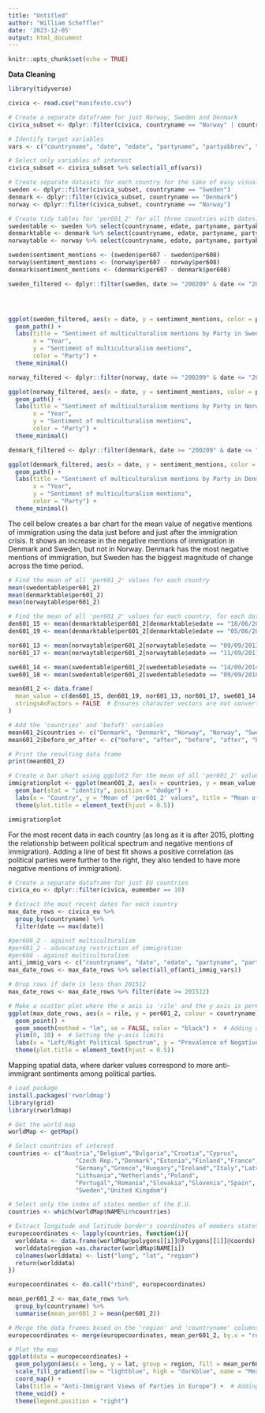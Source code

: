 ```yaml
---
title: "Untitled"
author: "William Scheffler"
date: '2023-12-05'
output: html_document
---
```


```r
knitr::opts_chunk$set(echo = TRUE)
```

**Data Cleaning**
```r
library(tidyverse)

civica <- read.csv("manifesto.csv")

# Create a separate dataframe for just Norway, Sweden and Denmark
civica_subset <- dplyr::filter(civica, countryname == "Norway" | countryname == "Sweden" | countryname == "Denmark")

# Identify target variables
vars <- c("countryname", "date", "edate", "partyname", "partyabbrev", "per108", "per110", "per601", "per607", "per608", "per7062", "per601_2", "per602_2", "per607_2", "per608_2")

# Select only variables of interest
civica_subset <- civica_subset %>% select(all_of(vars))

# Create separate datasets for each country for the sake of easy visualisation
sweden <- dplyr::filter(civica_subset, countryname == "Sweden")
denmark <- dplyr::filter(civica_subset, countryname == "Denmark")
norway <- dplyr::filter(civica_subset, countryname == "Norway")

# Create tidy tables for 'per601_2' for all three countries with dates, for only columns that don't have NA
swedentable <- sweden %>% select(countryname, edate, partyname, partyabbrev, per601_2) %>% drop_na()
denmarktable <- denmark %>% select(countryname, edate, partyname, partyabbrev, per601_2) %>% drop_na()
norwaytable <- norway %>% select(countryname, edate, partyname, partyabbrev, per601_2) %>% drop_na()
```

```r
sweden$sentiment_mentions <- (sweden$per607 - sweden$per608)
norway$sentiment_mentions <- (norway$per607 - norway$per608)
denmark$sentiment_mentions <- (denmark$per607 - denmark$per608)

sweden_filtered <- dplyr::filter(sweden, date >= "200209" & date <= "201809")




ggplot(sweden_filtered, aes(x = date, y = sentiment_mentions, color = partyname)) +
  geom_path() +
  labs(title = "Sentiment of multiculturalism mentions by Party in Sweden",
       x = "Year",
       y = "Sentiment of multiculturalism mentions",
       color = "Party") +
  theme_minimal()

norway_filtered <- dplyr::filter(norway, date >= "200209" & date <= "201809")

ggplot(norway_filtered, aes(x = date, y = sentiment_mentions, color = partyname)) +
  geom_path() +
  labs(title = "Sentiment of multiculturalism mentions by Party in Norway",
       x = "Year",
       y = "Sentiment of multiculturalism mentions",
       color = "Party") +
  theme_minimal()

denmark_filtered <- dplyr::filter(denmark, date >= "200209" & date <= "201809")

ggplot(denmark_filtered, aes(x = date, y = sentiment_mentions, color = partyname)) +
  geom_path() +
  labs(title = "Sentiment of multiculturalism mentions by Party in Denmark",
       x = "Year",
       y = "Sentiment of multiculturalism mentions",
       color = "Party") +
  theme_minimal()
```

The cell below creates a bar chart for the mean value of negative mentions of immigration using the data just before and just after the immigration crisis. It shows an increase in the negative mentions of immigration in Denmark and Sweden, but not in Norway. Denmark has the most negative mentions of immigration, but Sweden has the biggest magnitude of change across the time period.
```r
# Find the mean of all 'per601_2' values for each country
mean(swedentable$per601_2)
mean(denmarktable$per601_2)
mean(norwaytable$per601_2)

# Find the mean of all 'per601_2' values for each country, for each date
den601_15 <- mean(denmarktable$per601_2[denmarktable$edate == "18/06/2015"])
den601_19 <- mean(denmarktable$per601_2[denmarktable$edate == "05/06/2019"])

nor601_13 <- mean(norwaytable$per601_2[norwaytable$edate == "09/09/2013"])
nor601_17 <- mean(norwaytable$per601_2[norwaytable$edate == "11/09/2017"])

swe601_14 <- mean(swedentable$per601_2[swedentable$edate == "14/09/2014"])
swe601_18 <- mean(swedentable$per601_2[swedentable$edate == "09/09/2018"])

mean601_2 <- data.frame(
  mean_value = c(den601_15, den601_19, nor601_13, nor601_17, swe601_14, swe601_18),
  stringsAsFactors = FALSE  # Ensures character vectors are not converted to factors
)

# Add the 'countries' and 'befaft' variables
mean601_2$countries <- c("Denmark", "Denmark", "Norway", "Norway", "Sweden", "Sweden")
mean601_2$before_or_after <- c("before", "after", "before", "after", "before", "after")

# Print the resulting data frame
print(mean601_2)

# Create a bar chart using ggplot2 for the mean of all 'per601_2' values for each country
immigrationplot <- ggplot(mean601_2, aes(x = countries, y = mean_value, fill = before_or_after)) +
  geom_bar(stat = "identity", position = "dodge") +
  labs(x = "Country", y = "Mean of 'per601_2' values", title = "Mean of 'per601_2' values, before and after immigration crisis") +
  theme(plot.title = element_text(hjust = 0.5))

immigrationplot
```

For the most recent data in each country (as long as it is after 2015, plotting the relationship between political spectrum and negative mentions of immigration). Adding a line of best fit shows a positive correlation (as political parties were further to the right, they also tended to have more negative mentions of immigration).
```r
# Create a separate dataframe for just EU countries
civica_eu <- dplyr::filter(civica, eumember == 10)

# Extract the most recent dates for each country
max_date_rows <- civica_eu %>%
  group_by(countryname) %>%
  filter(date == max(date))

#per608_2 - against multiculturalism
#per601_2 - advocating restriction of immigration
#per608 - against multiculturalism
anti_immig_vars <- c("countryname", "date", "edate", "partyname", "partyabbrev", "per608", "per601_2", "per608_1", "rile")
max_date_rows <- max_date_rows %>% select(all_of(anti_immig_vars))

# Drop rows if date is less than 201512
max_date_rows <- max_date_rows %>% filter(date >= 201512)

# Make a scatter plot where the x axis is 'rile' and the y axis is per601_2, coulored by country, with a line of best fit
ggplot(max_date_rows, aes(x = rile, y = per601_2, colour = countryname)) +
  geom_point() +
  geom_smooth(method = "lm", se = FALSE, color = "black") +  # Adding a line of best fit
  ylim(0, 10) +  # Setting the y-axis limits
  labs(x = "Left/Right Political Spectrum", y = "Prevalence of Negative Immigration Views", title = "Immigration Views and Political Spectrum") +
  theme(plot.title = element_text(hjust = 0.5))
```

Mapping spatial data, where darker values correspond to more anti-immigrant sentiments among political parties. 
```r
# Load package
install.packages('rworldmap')
library(grid)
library(rworldmap)

# Get the world map
worldMap <- getMap()

# Select countries of interest
countries <- c("Austria","Belgium","Bulgaria","Croatia","Cyprus",
                   "Czech Rep.","Denmark","Estonia","Finland","France",
                   "Germany","Greece","Hungary","Ireland","Italy","Latvia",
                   "Lithuania","Netherlands","Poland",
                   "Portugal","Romania","Slovakia","Slovenia","Spain",
                   "Sweden","United Kingdom")

# Select only the index of states member of the E.U.
countries <- which(worldMap$NAME%in%countries)

# Extract longitude and latitude border's coordinates of members states of E.U. 
europecoordinates <- lapply(countries, function(i){
  worlddata <- data.frame(worldMap@polygons[[i]]@Polygons[[1]]@coords)
  worlddata$region =as.character(worldMap$NAME[i])
  colnames(worlddata) <- list("long", "lat", "region")
  return(worlddata)
})

europecoordinates <- do.call("rbind", europecoordinates)

mean_per601_2 <- max_date_rows %>%
  group_by(countryname) %>%
  summarise(mean_per601_2 = mean(per601_2))

# Merge the data frames based on the 'region' and 'countryname' columns
europecoordinates <- merge(europecoordinates, mean_per601_2, by.x = "region", by.y = "countryname", all.x = TRUE)

# Plot the map
ggplot(data = europecoordinates) +
  geom_polygon(aes(x = long, y = lat, group = region, fill = mean_per601_2), color = "white", size = 0.3) +
  scale_fill_gradient(low = "lightblue", high = "darkblue", name = "Mean of Anti-Immigrant Manifesto Mentions") +
  coord_map() +
  labs(title = "Anti-Immigrant Views of Parties in Europe") +  # Adding a title
  theme_void() +
  theme(legend.position = "right")
```
